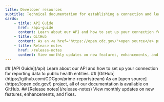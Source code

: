 ```yaml
---
title: Developer resources
subtitle: Technical documentation for establishing a connection and learning more about how ReportStream works. 
cards:
    - title: API Guide
      href: /api-guide
      content: Learn about our API and how to set up your connection for reporting data to public health entities.
    - title: GitHub
      content: As an <a href="https://open.cdc.gov/">open source</a> project, all of our documentation is available on GitHub.
    - title: Release notes
      href: /release-notes
      content: View monthly updates on new features, enhancements, and fixes.
---
```

<HeroWrapper>
<section className="usa-section grid-container">
<CardGroup>
        <Card gridLayout={{tablet: {col: 4}}}>
            <CardHeader>
                ## [API Guide](/api)
            </CardHeader>
            <CardBody>
                Learn about our API and how to set up your connection for reporting data to public health entities.
            </CardBody>
        </Card>
        <Card gridLayout={{tablet: {col: 4}}}>
            <CardHeader>
                ## [GitHub](https://github.com/CDCgov/prime-reportstream)
            </CardHeader>
            <CardBody>
                As an [open source](https://open.cdc.gov/) project, all of our documentation is available on GitHub.
            </CardBody>
        </Card>
        <Card gridLayout={{tablet: {col: 4}}}>
            <CardHeader>
                ## [Release notes](/release-notes)
            </CardHeader>
            <CardBody>
                View monthly updates on new features, enhancements, and fixes.
            </CardBody>
        </Card>
</CardGroup>
</section>
</HeroWrapper>
